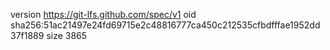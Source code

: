 version https://git-lfs.github.com/spec/v1
oid sha256:51ac21497e24fd69715e2c48816777ca450c212535cfbdfffae1952dd37f1889
size 3865
